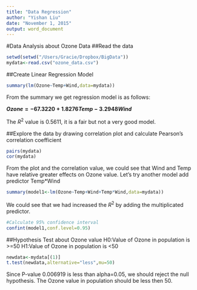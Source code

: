 ```yaml
---
title: "Data Regression"
author: "Yishan Liu"
date: "November 1, 2015"
output: word_document
---
```

#Data Analysis about Ozone Data
##Read the data
```r
setwd(setwd("/Users/Gracie/Dropbox/BigData"))
mydata<-read.csv("ozone_data.csv")
```
##Create Linear Regression Model 
```r
summary(lm(Ozone~Temp+Wind,data=mydata))
```
From the summary we get regression model is as follows:

**$Ozone=-67.3220+1.8276Temp-3.2948Wind$**

The $R^{2}$ value is 0.5611, it is a fair but not a very good model.

##Explore the data by drawing correlation plot and calculate Pearson's correlation coefficient
```r
pairs(mydata)
cor(mydata)
```
From the plot and the correlation value, we could see that Wind and Temp have relative greater effects on Ozone value. 
Let's try another model add predictor Temp*Wind
```r
summary(model1<-lm(Ozone~Temp+Wind+Temp*Wind,data=mydata))
```
We could see that we had increased the $R^{2}$ by adding the multiplicated predictor. 
```r
#Calculate 95% confidence interval
confint(model1,conf.level=0.95)
```
##Hypothesis Test about Ozone value
H0:Value of Ozone in population is >=50
H1:Value of Ozone in population is <50
```r
newdata<-mydata[(1)]
t.test(newdata,alternative="less",mu=50)
```
Since P-value 0.006919 is less than alpha=0.05, we should reject the null hypothesis. The Ozone value in population should be less then 50.




